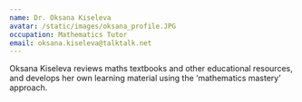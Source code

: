 ```yaml
---
name: Dr. Oksana Kiseleva
avatar: /static/images/oksana_profile.JPG
occupation: Mathematics Tutor
email: oksana.kiseleva@talktalk.net
---
```


Oksana Kiseleva reviews maths textbooks and other educational resources, and develops her own learning material using the ‘mathematics mastery’ approach.

